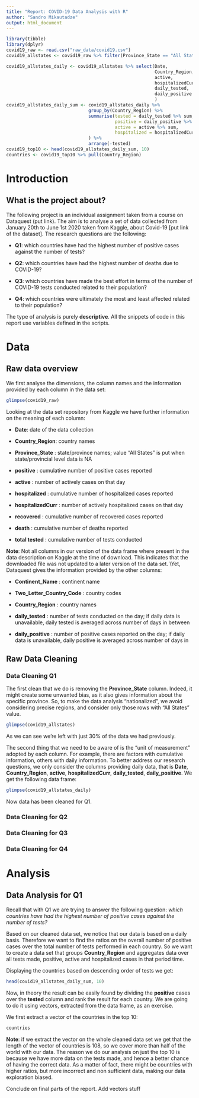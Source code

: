 ```yaml
---
title: "Report: COVID-19 Data Analysis with R"
author: "Sandro Mikautadze"
output: html_document
---
```


```r
library(tibble)
library(dplyr)
covid19_raw <- read.csv("raw_data/covid19.csv")
covid19_allstates <- covid19_raw %>% filter(Province_State == "All States")

covid19_allstates_daily <- covid19_allstates %>% select(Date,
                                                        Country_Region,
                                                        active,
                                                        hospitalizedCurr,
                                                        daily_tested,
                                                        daily_positive
                                                        )
covid19_allstates_daily_sum <- covid19_allstates_daily %>% 
                               group_by(Country_Region) %>%
                               summarise(tested = daily_tested %>% sum,
                                         positive = daily_positive %>% sum,
                                         active = active %>% sum,
                                         hospitalized = hospitalizedCurr %>% sum
                               ) %>%
                               arrange(-tested)
covid19_top10 <- head(covid19_allstates_daily_sum, 10)
countries <- covid19_top10 %>% pull(Country_Region)

```


# Introduction

## What is the project about?

The following project is an individual assignment taken from a course on Dataquest (put link).
The aim is to analyse a set of data collected from January 20th to June 1st 2020 taken from Kaggle, about Covid-19 [put link of the dataset].
The research questions are the following:

* **Q1**: which countries have had the highest number of positive cases against the number of tests?

* **Q2**: which countries have had the highest number of deaths due to COVID-19?

* **Q3**: which countries have made the best effort in terms of the number of COVID-19 tests conducted related to their population?

* **Q4**: which countries were ultimately the most and least affected related to their population?

The type of analysis is purely **descriptive**.
All the snippets of code in this report use variables defined in the scripts.

# Data

## Raw data overview

We first analyse the dimensions, the column names and the information provided by each column in the data set: 

```r
glimpse(covid19_raw)
```

Looking at the data set repository from Kaggle we have further information on the meaning of each column:

* **Date**: date of the data collection

* **Country_Region**: country names

* **Province_State** : state/province names; value "All States" is put when state/provincial level data is NA

* **positive** : cumulative number of positive cases reported

* **active** : number of actively cases on that day

* **hospitalized** : cumulative number of hospitalized cases reported

* **hospitalizedCurr** : number of actively hospitalized cases on that day

* **recovered** : cumulative number of recovered cases reported

* **death** : cumulative number of deaths reported

* **total tested** : cumulative number of tests conducted

**Note**: Not all columns in our version of the data frame where present in the data description on Kaggle at the time of download. This indicates that the downloaded file was not updated to a later version of the data set. \\Yet, Dataquest gives the information provided by the other columns:

* **Continent_Name** : continent name

* **Two_Letter_Country_Code** : country codes

* **Country_Region** : country names

* **daily_tested** : number of tests conducted on the day; if daily data is unavailable, daily tested is averaged across number of days in between

* **daily_positive** : number of positive cases reported on the day; if daily data is unavailable, daily positive is averaged across number of days in

## Raw Data Cleaning

### Data Cleaning Q1

The first clean that we do is removing the **Province_State** column. Indeed, it might create some unwanted bias, as it also gives information about the specific province. So, to make the data analysis "nationalized", we avoid considering precise regions, and consider only those rows with "All States" value.

```r
glimpse(covid19_allstates)
```

As we can see we're left with just 30% of the data we had previously.

The second thing that we need to be aware of is the "unit of measurement" adopted by each column. For example, there are factors with cumulative information, others with daily information. To better address our research questions, we only consider the columns providing daily data, that is **Date**, **Country_Region**, **active**, **hospitalizedCurr**, **daily_tested**, **daily_positive**. We get the following data frame:
```r
glimpse(covid19_allstates_daily)
```

Now data has been cleaned for Q1.

### Data Cleaning for Q2

### Data Cleaning for Q3

### Data Cleaning for Q4


# Analysis

## Data Analysis for Q1

Recall that with Q1 we are trying to answer the following question: *which countries have had the highest number of positive cases against the number of tests?*

Based on our cleaned data set, we notice that our data is based on a daily basis. Therefore we want to find the ratios on the overall number of positive cases over the total number of tests performed in each country. So we want to create a data set that groups **Country_Region** and aggregates data over all tests made, positive, active and hospitalized cases in that period time. 

Displaying the countries based on descending order of tests we get:

```r
head(covid19_allstates_daily_sum, 10)
```

Now, in theory the result can be easily found by dividing the **positive** cases over the **tested** column and rank the result for each country. We are going to do it using vectors, extracted from the data frame, as an exercise.

We first extract a vector of the countries in the top 10:
```r
countries
```

**Note**: if we extract the vector on the whole cleaned data set we get that the length of the vector of countries is 108, so we cover more than half of the world with our data. The reason we do our analysis on just the top 10 is because we have more data on the tests made, and hence a better chance of having the correct data. As a matter of fact, there might be countries with higher ratios, but more incorrect and non sufficient data, making our data exploration biased.

Conclude on final parts of the report. 
Add vectors stuff
